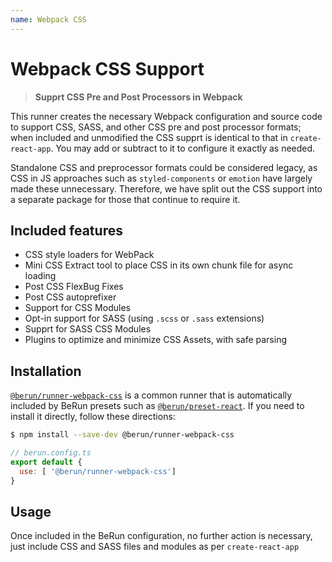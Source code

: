 ```yaml
---
name: Webpack CSS
---
```


# Webpack CSS Support

> **Supprt CSS Pre and Post Processors in Webpack**

This runner creates the necessary Webpack configuration and source code to support CSS, SASS, and other
CSS pre and post processor formats;  when included and unmodified the CSS supprt is identical to that in `create-react-app`.  You may add or subtract to it to configure it exactly as needed.

Standalone CSS and preprocessor formats could be considered legacy, as CSS in JS approaches such as `styled-components` or 
`emotion` have largely made these unnecessary.  Therefore, we have split out the CSS support into a separate package for 
those that continue to require it. 

## Included features

* CSS style loaders for WebPack 
* Mini CSS Extract tool to place CSS in its own chunk file for async loading
* Post CSS FlexBug Fixes
* Post CSS autoprefixer
* Support for CSS Modules
* Opt-in support for SASS (using `.scss` or `.sass` extensions)
* Supprt for SASS CSS Modules
* Plugins to optimize and minimize CSS Assets, with safe parsing

## Installation

[`@berun/runner-webpack-css`](https://www.npmjs.com/package/@berun/runner-webpack-css) is a common runner that is automatically
included by BeRun presets such as [`@berun/preset-react`](https://www.npmjs.com/package/@berun/preset-react).   If you 
need to install it directly, follow these directions:

```bash
$ npm install --save-dev @berun/runner-webpack-css
```

```js
// berun.config.ts
export default {
  use: [ '@berun/runner-webpack-css']
}
```

## Usage

Once included in the BeRun configuration, no further action is necessary, just include CSS
and SASS files and modules as per `create-react-app`